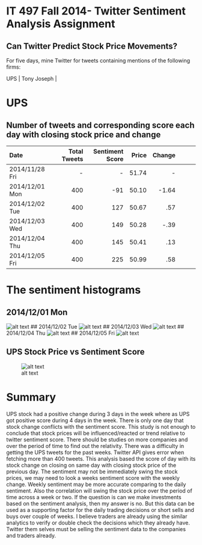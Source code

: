 


IT 497 Fall 2014- Twitter Sentiment Analysis Assignment
========================================================

Can Twitter Predict Stock Price Movements?
--------------------------------------------------------
For five days, mine Twitter for tweets containing mentions of the following firms:


| UPS             | Tony Joseph | 


UPS
========================================================
Number of tweets and corresponding score each day with closing stock price and change
--------------------------------------------
| Date            | Total Tweets  |Sentiment Score|Price  |Change |       |
| :-------------  |-------------: |-------------: |------:|------:|------:|
| 2014/11/28 Fri  |     -         |      -        | 51.74 |    -  |       | 
| 2014/12/01 Mon  |     400       |     -91       | 50.10 |-1.64      |       |
| 2014/12/02 Tue  |     400       |     127       | 50.67 |.57        |       |
| 2014/12/03 Wed  |     400       |     149       | 50.28 |-.39      |       |
| 2014/12/04 Thu  |     400       |     145       | 50.41 |.13        |       |
| 2014/12/05 Fri  |     400       |     225       | 50.99 |.58        |       |


# The sentiment histograms
## 2014/12/01 Mon
![alt text][id1]
## 2014/12/02 Tue 
![alt text][id2]
## 2014/12/03 Wed
![alt text][id3]
## 2014/12/04 Thu
![alt text][id4]
## 2014/12/05 Fri 
![alt text][id5]

## UPS Stock Price vs Sentiment Score
![alt text][id6]


Summary
========================================================
UPS stock had a positive change during 3 days in the week where as UPS got positive score during 4 days in the week. There is only one day that stock change conflicts with the sentiment score. This study is not enough to conclude that stock prices will be influenced/reacted or trend relative to twitter sentiment score. There should be studies on more companies and over the period of time to find out the relativity. There was a difficulty in getting the UPS tweets for the past weeks. Twitter API gives error when fetching more than 400 tweets. This analysis based the score of day with its stock change on closing on same day with closing stock price of the previous day. The sentiment may not be immediately swing the stock prices, we may need to look a weeks sentiment score with the weekly change. Weekly sentiment may be more accurate comparing to the daily sentiment. Also the correlation will swing the stock price over the period of time across a week or two. If the question is can we make investments based on the sentiment analysis, then my answer is no. But this data can be used as a supporting factor for the daily trading decisions or short sells and buys over couple of weeks. I believe traders are already using the similar analytics to verify or double check the decisions which they already have. Twitter them selves must be selling the sentiment data to the companies and traders already.



[id1]: UPS1.png "Title"
[id2]: UPS2.png "Title"
[id3]: UPS3.png "Title"
[id4]: UPS4.png "Title"
[id5]: UPS5.png "Title"
[id6]: UPSStockPrice_vs_SentiScore.png "Title"
